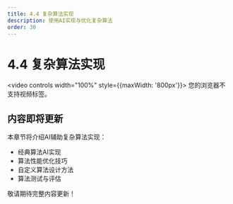 ```yaml
---
title: 4.4 复杂算法实现
description: 使用AI实现与优化复杂算法
order: 30
---
```


# 4.4 复杂算法实现

<video controls width="100%" style={{maxWidth: '800px'}}>
  <source src="https://minio.xiaofeng.show/ai-code/4.4.mp4" type="video/mp4" />
  您的浏览器不支持视频标签。
</video>

## 内容即将更新

本章节将介绍AI辅助复杂算法实现：

- 经典算法AI实现
- 算法性能优化技巧
- 自定义算法设计方法
- 算法测试与评估

敬请期待完整内容更新！ 